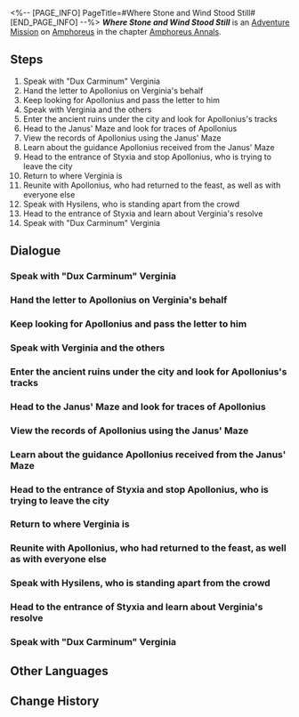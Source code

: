 <%-- [PAGE_INFO]
PageTitle=#Where Stone and Wind Stood Still#
[END_PAGE_INFO] --%>
{{Stub|Dialogue.}}
{{Mission Infobox
|id            = 5000420
|title         = 
|image         = <!--Mission Where Stone and Wind Stood Still.png-->
|type          = Adventure
|event_name    = 
|chapter       = Amphoreus Annals
|requirements  = [[Trailblaze Mission]] ''[[Captives, Behold the Expanse Beyond Light]]'' completed
|summary       = <!--official mission summary from Fate's Atlas-->
|characters    = "Dux Brumalis" Seneca; "Dux Carminum" Verginia; "Dux Fragoris" Labienus; "Dux Helkolithist" Apollonius; Hysilens; Trailblazer
|startLocation = [[Amphoreus]] - [["Warbling Shores" Styxia]]
|world         = Amphoreus
|area          = "Warbling Shores" Styxia
|prev          = 
|next          = 
|rewards       = Stellar Jade*10; Condensed Aether*4; Credit*10,000
}}
'''''Where Stone and Wind Stood Still''''' is an [[Adventure Mission]] on [[Amphoreus]] in the chapter [[Amphoreus Annals]].

==Steps==
# Speak with "Dux Carminum" Verginia
# Hand the letter to Apollonius on Verginia's behalf
# Keep looking for Apollonius and pass the letter to him
# Speak with Verginia and the others
# Enter the ancient ruins under the city and look for Apollonius's tracks
# Head to the Janus' Maze and look for traces of Apollonius
# View the records of Apollonius using the Janus' Maze
# Learn about the guidance Apollonius received from the Janus' Maze
# Head to the entrance of Styxia and stop Apollonius, who is trying to leave the city
# Return to where Verginia is
# Reunite with Apollonius, who had returned to the feast, as well as with everyone else
# Speak with Hysilens, who is standing apart from the crowd
# Head to the entrance of Styxia and learn about Verginia's resolve
# Speak with "Dux Carminum" Verginia

<!--
==Gameplay Notes==

--><!--
==Trial Character==

-->
==Dialogue==
{{Stub Dialogue}}
===Speak with "Dux Carminum" Verginia{{subst:void|<!--500042001-->}}===
{{Mission Description|type=adventure|location="Warbling Shores" Styxia|In the coastal city of endless festivities, everyone basks in a carefree, happy life in the fantasia &mdash; except Verginia, who seems to be troubled...}}
{{Dialogue Start}}
:{{tx}}
{{Dialogue End}}

===Hand the letter to Apollonius on Verginia's behalf{{subst:void|<!--500042002-->}}===
{{Mission Description|type=adventure|location="Warbling Shores" Styxia|update|The love that "Dux Carminum" Verginia struggles to voice are all hidden in this letter. Find "Dux Helkolithist" Apollonius in the feast and pass the shy girl's feelings along!}}
{{Dialogue Start}}
:{{tx}}
{{Dialogue End}}

===Keep looking for Apollonius and pass the letter to him{{subst:void|<!--500042003-->}}===
{{Mission Description|type=adventure|location="Warbling Shores" Styxia|update|Two gossiping Chrysos Heirs who stopped you slipped some history between Verginia and Apollonius. The letter in your hands now seems even heavier.}}
{{Dialogue Start}}
:{{tx}}
{{Dialogue End}}

===Speak with Verginia and the others{{subst:void|<!--500042004-->}}===
{{Mission Description|type=adventure|location="Warbling Shores" Styxia|update|Apollonius's reply made Verginia feel rather down. However, today she looks a little concerned. Go ask her what is happening.}}
{{Dialogue Start}}
:{{tx}}
{{Dialogue End}}

===Enter the ancient ruins under the city and look for Apollonius's tracks{{subst:void|<!--500042014-->}}===
{{Mission Description|type=adventure|location="Warbling Shores" Styxia|update|Who would have thought that Apollonius disappeared... He was last seen in the ancient ruins under the city. Advance after the fragments of memory and look for traces of him.}}
{{Dialogue Start}}
:{{tx}}
{{Dialogue End}}

===Head to the Janus' Maze and look for traces of Apollonius{{subst:void|<!--500042005-->}}===
{{Mission Description|type=adventure|location="Warbling Shores" Styxia|update|The destination of Apollonius's trip seemed to be the Janus' Maze... What was he trying to learn through this device?}}
{{Dialogue Start}}
:{{tx}}
{{Dialogue End}}

===View the records of Apollonius using the Janus' Maze{{subst:void|<!--500042006-->}}===
{{Dialogue Start}}
:{{tx}}
{{Dialogue End}}

===Learn about the guidance Apollonius received from the Janus' Maze{{subst:void|<!--500042007-->}}===
{{Dialogue Start}}
:{{tx}}
{{Dialogue End}}

===Head to the entrance of Styxia and stop Apollonius, who is trying to leave the city{{subst:void|<!--500042008-->}}===
{{Mission Description|type=adventure|location="Warbling Shores" Styxia|update|Apollonius now wants to leave the fantasia after learning the truth behind the feast? You must stop this death-seeking behavior...}}
{{Dialogue Start}}
:{{tx}}
{{Dialogue End}}

===Return to where Verginia is{{subst:void|<!--500042009-->}}===
{{Mission Description|type=adventure|location="Warbling Shores" Styxia|update|How should you tell Apollonius's friends that he had disappeared? You feel stuck...}}
{{Dialogue Start}}
:{{tx}}
{{Dialogue End}}

===Reunite with Apollonius, who had returned to the feast, as well as with everyone else{{subst:void|<!--500042010-->}}===
{{Mission Description|type=adventure|location="Warbling Shores" Styxia|update|Apollonius had returned after his disappearance? How is that possible...}}
{{Dialogue Start}}
:{{tx}}
{{Dialogue End}}

===Speak with Hysilens, who is standing apart from the crowd{{subst:void|<!--500042011-->}}===
{{Mission Description|type=adventure|location="Warbling Shores" Styxia|update|Apart from you and the Chrysos Heirs, it seemed the master of this feast also witnessed Verginia's confession.}}
{{Dialogue Start}}
:{{tx}}
{{Dialogue End}}

===Head to the entrance of Styxia and learn about Verginia's resolve{{subst:void|<!--500042012-->}}===
{{Mission Description|type=adventure|location="Warbling Shores" Styxia|update|The stone is willing to roll down a cliff for the wind. The wind, too, is willing to still its steps for the stone.}}
{{Dialogue Start}}
:{{tx}}
{{Dialogue End}}

===Speak with "Dux Carminum" Verginia{{subst:void|<!--500042013-->}}===
{{Mission Description|type=adventure|location="Warbling Shores" Styxia|update|In the coastal city of endless festivities, everyone basks in a carefree, happy life in the fantasia &mdash; except Verginia, who seems to be troubled...}}
{{Dialogue Start}}
:{{tx}}
{{Dialogue End}}

==Other Languages==
{{Other Languages
|en   = Where Stone and Wind Stood Still
|zhs  = 石悬风止处
|zht  = 石懸風止處
|ja   = 石と風が止まる処
|ko   = 돌과 바람이 머무는 곳
|es   = Donde el viento y la roca se detuvieron
|fr   = Là où pierre et vent restent en suspens
|ru   = Где молчат камень и ветер
|th   = ที่ซึ่งศิลากับวายุหยุดนิ่ง
|vi   = Nơi Đá Lơ Lửng Gió Ngừng
|de   = Wo Stein und Wind verharrten
|id   = Tempat Batu dan Angin Terdiam
|pt   = Onde Pedra e Vento Permaneceram Parados
}}

==Change History==
{{Change History|3.5}}
